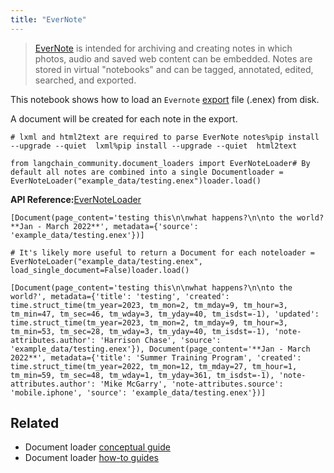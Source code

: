 ```yaml
---
title: "EverNote"
---
```


> [EverNote](https://evernote.com/) is intended for archiving and creating notes in which photos, audio and saved web content can be embedded. Notes are stored in virtual "notebooks" and can be tagged, annotated, edited, searched, and exported.

This notebook shows how to load an `Evernote` [export](https://help.evernote.com/hc/en-us/articles/209005557-Export-notes-and-notebooks-as-ENEX-or-HTML) file (.enex) from disk.

A document will be created for each note in the export.

```
# lxml and html2text are required to parse EverNote notes%pip install --upgrade --quiet  lxml%pip install --upgrade --quiet  html2text
```

```
from langchain_community.document_loaders import EverNoteLoader# By default all notes are combined into a single Documentloader = EverNoteLoader("example_data/testing.enex")loader.load()
```

**API Reference:**[EverNoteLoader](https://python.langchain.com/api_reference/community/document_loaders/langchain_community.document_loaders.evernote.EverNoteLoader.html)

```
[Document(page_content='testing this\n\nwhat happens?\n\nto the world?**Jan - March 2022**', metadata={'source': 'example_data/testing.enex'})]
```

```
# It's likely more useful to return a Document for each noteloader = EverNoteLoader("example_data/testing.enex", load_single_document=False)loader.load()
```

```
[Document(page_content='testing this\n\nwhat happens?\n\nto the world?', metadata={'title': 'testing', 'created': time.struct_time(tm_year=2023, tm_mon=2, tm_mday=9, tm_hour=3, tm_min=47, tm_sec=46, tm_wday=3, tm_yday=40, tm_isdst=-1), 'updated': time.struct_time(tm_year=2023, tm_mon=2, tm_mday=9, tm_hour=3, tm_min=53, tm_sec=28, tm_wday=3, tm_yday=40, tm_isdst=-1), 'note-attributes.author': 'Harrison Chase', 'source': 'example_data/testing.enex'}), Document(page_content='**Jan - March 2022**', metadata={'title': 'Summer Training Program', 'created': time.struct_time(tm_year=2022, tm_mon=12, tm_mday=27, tm_hour=1, tm_min=59, tm_sec=48, tm_wday=1, tm_yday=361, tm_isdst=-1), 'note-attributes.author': 'Mike McGarry', 'note-attributes.source': 'mobile.iphone', 'source': 'example_data/testing.enex'})]
```

## Related

* Document loader [conceptual guide](/oss/concepts/document_loaders)
* Document loader [how-to guides](/oss/how_to/#document-loaders)
